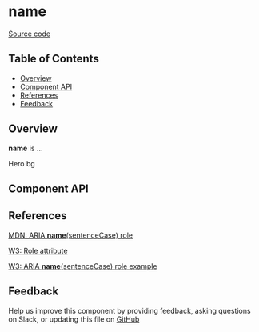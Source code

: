 
# **name**

[Source code](<https://github.com/leemonade/bubbles/tree/main/packages/components/misc/HeroBg>)

## Table of Contents

<!-- START doctoc generated TOC please keep comment here to allow auto update -->
<!-- DON'T EDIT THIS SECTION, INSTEAD RE-RUN doctoc TO UPDATE -->

- [Overview](#overview)
- [Component API](#component-api)
- [References](#references)
- [Feedback](#feedback)

## Overview

**name** is ...

<ThemeProvider>
  <HeroBg>Hero bg</HeroBg>
</ThemeProvider>

## Component API

<Preview>
  <Story id="atoms-misc-hero-bg--playground" />
</Preview>

<Props of={HeroBg} />

## References

[MDN: ARIA **name**(sentenceCase) role](<https://developer.mozilla.org/en-US/docs/Web/Accessibility/ARIA/Roles/hero-bg_role>)

[W3: Role attribute](https://www.w3.org/WAI/PF/HTML/wiki/RoleAttribute)

[W3: ARIA **name**(sentenceCase) role example](<https://www.w3.org/TR/2016/WD-wai-aria-practices-1.1-20160317/examples/hero-bg/hero-bg.html>)

## Feedback

Help us improve this component by providing feedback, asking questions on Slack, or updating this file on
[GitHub](<https://github.com/leemonade/bubbles/edit/main/packages/components/misc/HeroBg.mdx>)
